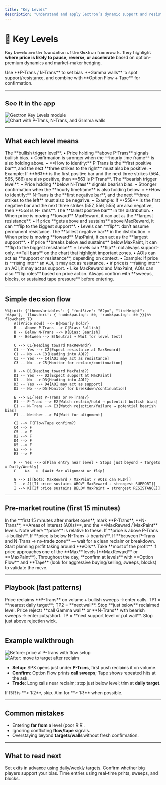 ```yaml
---
title: "Key Levels"
description: "Understand and apply Gextron’s dynamic support and resistance levels to guide your trades."
---
```


# 🔑 Key Levels

Key Levels are the foundation of the Gextron framework. They highlight **where price is likely to pause, reverse, or accelerate** based on option-premium dynamics and market-maker hedging.

<Callout type="info" title="Quick summary">
Use **P-Trans / N-Trans** to set bias, **Gamma walls** to spot support/resistance, and combine with **Option Flow + Tape** for confirmation.
</Callout>

---

## See it in the app

<Columns cols={2}>
  <img src="https://alfatoro.com/wp-content/uploads/2025/05/gextron-hp-1-scaled.png" alt="Gextron Key Levels module" />
  <img src="https://alfatoro.com/wp-content/uploads/2025/05/gextron-hp-1-scaled.png" alt="Chart with P-Trans, N-Trans, and Gamma walls" />
</Columns>

---

## What each level means

<AccordionGroup>
  <Accordion title="P-Trans (Positive Transition)" defaultOpen>
    The **bullish trigger level**.  
    • Price holding **above P-Trans** signals bullish bias.  
    • Confirmation is stronger when the **hourly time frame** is also holding above.  
    • **How to identify:** P-Trans is the **first positive bar**, and the next **three strikes to the right** must also be positive.  
    • Example: If **563** is the first positive bar and the next three strikes (564, 565, 566) are also positive, then **563 is P-Trans**.  
  </Accordion>

  <Accordion title="N-Trans (Negative Transition)">
    The **bearish trigger level**.  
    • Price holding **below N-Trans** signals bearish bias.  
    • Stronger confirmation when the **hourly timeframe** is also holding below.  
    • **How to identify:** N-Trans is the **first negative bar**, and the next **three strikes to the left** must also be negative.  
    • Example: If **558** is the first negative bar and the next three strikes (557, 556, 555) are also negative, then **558 is N-Trans**.  
  </Accordion>

   <Accordion title="MaxReward (tallest positive bar)">
    The **tallest positive bar** in the distribution.  
    • When price is moving **toward** MaxReward, it can act as the **largest resistance**.  
    • If price **gets above and sustains** above MaxReward, it can **flip to the biggest support**.  
    • Levels can **flip**: don’t assume permanent resistance.
  </Accordion>

  <Accordion title="MaxPaint (tallest negative bar)">
    The **tallest negative bar** in the distribution.  
    • When price is moving **toward** MaxPaint, it can act as the **largest support**.  
    • If price **breaks below and sustains** below MaxPaint, it can **flip to the biggest resistance**.  
    • Levels can **flip**: not always support-only.
  </Accordion>

  <Accordion title="Areas of Interest (AOIs)">
    **Tall bars** on the chart that highlight important zones.  
    • AOIs can act as **support or resistance**, depending on context.  
    • Example: If price is **rising into** an AOI, it may act as resistance.  
    • If price is **falling into** an AOI, it may act as support.  
    • Like MaxReward and MaxPaint, AOIs can also **flip roles** based on price action.
  </Accordion>
</AccordionGroup>

<Callout type="warning">
Always confirm with **sweeps, blocks, or sustained tape pressure** before entering.
</Callout>


---

## Simple decision flow

```mermaid
%%{init: {"themeVariables": { "fontSize": "62px", "lineHeight": "68px"}, "flowchart": { "nodeSpacing": 50, "rankSpacing": 50 }}}%%
flowchart TD
    A([Price now]) --> B{Hourly hold?}
    B -- Above P-Trans --> C[Bias: Bullish]
    B -- Below N-Trans --> D[Bias: Bearish]
    B -- Between --> E[Neutral → Wait for level test]

    C --> C1{Heading toward MaxReward?}
    C1 -- Yes --> C2[Expect resistance at MaxReward]
    C1 -- No --> C3{Heading into AOI?}
    C3 -- Yes --> C4[AOI may act as resistance]
    C3 -- No --> C5[Monitor for reclaim/continuation]

    D --> D1{Heading toward MaxPaint?}
    D1 -- Yes --> D2[Expect support at MaxPaint]
    D1 -- No --> D3{Heading into AOI?}
    D3 -- Yes --> D4[AOI may act as support]
    D3 -- No --> D5[Monitor for breakdown/continuation]

    E --> E1{Test P-Trans or N-Trans?}
    E1 -- P-Trans --> E2[Watch reclaim/hold → potential bullish bias]
    E1 -- N-Trans --> E3[Watch rejection/failure → potential bearish bias]
    E1 -- Neither --> E4[Wait for alignment]

    C2 --> F{Flow/Tape confirm?}
    C4 --> F
    C5 --> F
    D2 --> F
    D4 --> F
    D5 --> F
    E2 --> F
    E3 --> F

    F -- Yes --> G[Plan entry near level • Stops just beyond • Targets = Daily/Weekly]
    F -- No --> H[Wait for alignment or flip]

    G --> I[[Note: MaxReward / MaxPaint / AOIs can FLIP]]
    I --> J[[If price sustains ABOVE MaxReward → strongest SUPPORT]]
    I --> K[[If price sustains BELOW MaxPaint → strongest RESISTANCE]]

```

---

## Pre-market routine (first 15 minutes)

<Steps>
  <Step title="Mark levels">
    In the **first 15 minutes after market open**, mark **P-Trans**, **N-Trans**, **Areas of Interest (AOIs)**, and the **MaxReward / MaxPaint** levels. Note where **price** is relative to these.
  </Step>

  <Step title="Set bias">
    If **price is above P-Trans → bullish**.  
    If **price is below N-Trans → bearish**.  
    If **between P-Trans and N-Trans → no-trade zone** — wait for a clean reclaim or breakdown.
  </Step>

  <Step title="Plan exits">
    Start planning profit taking around **AOIs**.  
    Take **most of the profit** if price approaches one of the **Max** levels (**MaxReward** or **MaxPaint**).
  </Step>

  <Step title="Confirm with flow">
    Throughout the day, **confirm at levels** with **Option Flow** and **Tape** (look for aggressive buying/selling, sweeps, blocks) to validate the move.
  </Step>
</Steps>


---

## Playbook (fast patterns)

<Columns cols={2}>
  <Card title="Reclaim Long" icon="arrow-trend-up">
    Price reclaims **P-Trans** on volume + bullish sweeps → enter calls.  
    TP1 = **nearest daily target**; TP2 = **next wall**. Stop **just below** reclaimed level.
  </Card>
  <Card title="Fail & Fade" icon="arrow-trend-down">
    Price rejects **call Gamma wall** or **N-Trans** with bearish sweeps → enter puts/short.  
    TP = **next support level or put wall**. Stop just above rejection wick.
   </Card>
</Columns>

---

## Example walkthrough

<Columns cols={2}>
  <img src="/images/key-levels/example-1-before.png" alt="Before: price at P-Trans with flow setup" />
  <img src="/images/key-levels/example-1-after.png" alt="After: move to target after reclaim" />
</Columns>

- **Setup**: SPX opens just under **P-Trans**, first push reclaims it on volume.  
- **Confirm**: Option Flow prints **call sweeps**; Tape shows repeated hits at the ask.  
- **Trade**: Long calls near reclaim; stop just below level; trim at **daily target**.  

<Callout type="success">
If R:R is **&lt; 1:2**, skip. Aim for **≥ 1:3** when possible.
</Callout>

---

## Common mistakes

- Entering **far from** a level (poor R:R).  
- Ignoring conflicting **flow/tape** signals.  
- Overstaying beyond **targets/walls** without fresh confirmation.

---

## What to read next

<Columns cols={2}>
  <Card title="Price Targets" icon="bullseye" href="/features/price-targets">
    Set exits in advance using daily/weekly targets.
  </Card>
  <Card title="Option Flow" icon="arrows-left-right" href="/features/option-flow">
    Confirm whether big players support your bias.
  </Card>
  <Card title="Tape Reading" icon="chart-line" href="/features/tape">
    Time entries using real-time prints, sweeps, and blocks.
  </Card>
</Columns>
